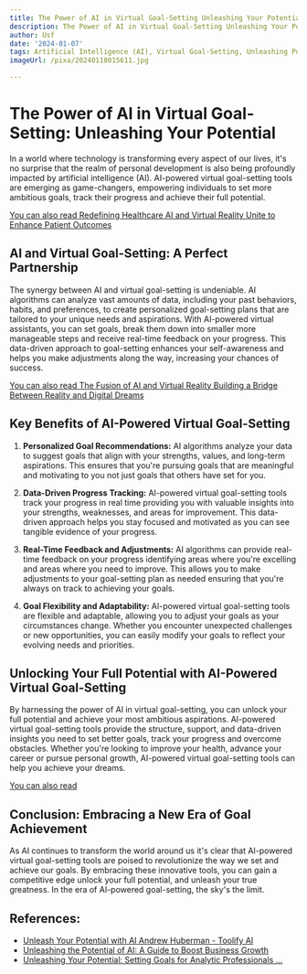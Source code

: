 ```yaml
---
title: The Power of AI in Virtual Goal-Setting Unleashing Your Potential
description: The Power of AI in Virtual Goal-Setting Unleashing Your Potential
author: Usf
date: '2024-01-07'
tags: Artificial Intelligence (AI), Virtual Goal-Setting, Unleashing Potential
imageUrl: /pixa/20240118015611.jpg

---
```

# The Power of AI in Virtual Goal-Setting: Unleashing Your Potential

In a world where technology is transforming every aspect of our  lives, it's no surprise that the realm of personal  development is also being profoundly impacted by artificial intelligence (AI). AI-powered virtual goal-setting tools are emerging as game-changers, empowering individuals to  set more ambitious goals, track  their progress and achieve their full potential.

[You can also read Redefining Healthcare  AI and Virtual Reality Unite  to Enhance Patient Outcomes](Redefining%20Healthcare%20AI%20and%20Virtual%20Reality%20Unite%20to%20Enhance%20Patient%20Outcomes)


## AI and Virtual Goal-Setting: A Perfect Partnership

The synergy  between AI and virtual goal-setting is undeniable. AI algorithms can analyze vast amounts of data, including your past behaviors, habits, and preferences, to create personalized goal-setting plans that are tailored to your unique needs and aspirations. With AI-powered virtual  assistants, you can set goals, break them down into smaller more  manageable steps and receive real-time feedback on your  progress. This data-driven approach to goal-setting enhances your  self-awareness and helps you make adjustments along the  way, increasing your chances of success.

[You can  also read The Fusion of AI  and Virtual Reality  Building  a Bridge Between Reality and Digital Dreams](The%20Fusion%20of%20AI%20and%20Virtual%20Reality%20Building%20a%20Bridge%20Between%20Reality%20and%20Digital%20Dreams)


## Key Benefits of AI-Powered Virtual Goal-Setting

1. **Personalized Goal Recommendations:** AI algorithms  analyze your data to suggest goals that align  with your strengths, values, and long-term aspirations.  This  ensures that you're pursuing goals that are meaningful and motivating to you not just goals that others have set for you.

2. **Data-Driven Progress Tracking:**  AI-powered virtual goal-setting tools track your progress in real time providing you with  valuable insights into your strengths, weaknesses, and areas for  improvement. This data-driven approach  helps you stay  focused and motivated as you can see tangible evidence of your progress.

3. **Real-Time Feedback and Adjustments:** AI algorithms can provide real-time  feedback on your progress identifying areas where you're excelling and areas where you need  to improve. This allows you to make adjustments  to your goal-setting  plan as needed ensuring that you're always on track to achieving  your goals.

4. **Goal Flexibility and Adaptability:** AI-powered virtual  goal-setting tools  are flexible and adaptable, allowing you to adjust your goals as your  circumstances  change. Whether you encounter unexpected challenges or new  opportunities,  you can easily modify  your goals to  reflect your evolving needs  and priorities.

## Unlocking Your Full Potential  with AI-Powered Virtual Goal-Setting

By harnessing the power of AI in virtual goal-setting, you can  unlock your full potential  and achieve your  most ambitious aspirations. AI-powered virtual goal-setting tools provide the  structure, support, and data-driven insights you need to set better goals, track your progress and overcome obstacles. Whether you're looking to improve your  health, advance your career or pursue personal growth, AI-powered virtual goal-setting tools can help you achieve your dreams.

[You can also read ]()


## Conclusion: Embracing a New Era of Goal Achievement

As AI continues to transform the world around us  it's clear that AI-powered virtual  goal-setting tools are poised to revolutionize the way we set and achieve  our goals. By embracing these innovative tools, you can gain a competitive  edge unlock your full potential, and unleash your  true greatness. In the era of AI-powered goal-setting, the sky's the limit.

## References:
- [Unleash Your Potential with AI Andrew Huberman - Toolify AI](https://www.toolify.ai/ai-news/unleash-your-potential-with-ai-andrew-huberman-16178)
- [Unleashing the Potential of AI: A Guide to Boost Business Growth](https://bluewhaleapps.com/blog/ai-guide-boost-business-growth)
- [Unleashing Your Potential: Setting Goals for Analytic Professionals ...](https://lodestarsolutions.com/unleashing-your-potential-setting-goals-for-analytic-professionals-in-2024/)
